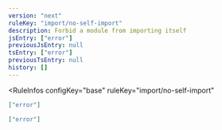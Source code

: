 ```yaml
---
version: "next"
ruleKey: "import/no-self-import"
description: Forbid a module from importing itself
jsEntry: ["error"]
previousJsEntry: null
tsEntry: ["error"]
previousTsEntry: null
history: []
---
```


<RuleInfos 
  configKey="base" 
  ruleKey="import/no-self-import" 
>

```json
["error"]
```

```json
["error"]
```

</RuleInfos>
